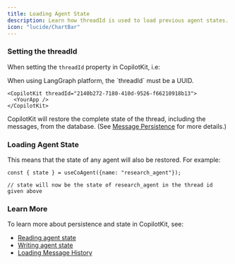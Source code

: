 ```yaml
---
title: Loading Agent State
description: Learn how threadId is used to load previous agent states.
icon: "lucide/ChartBar"
---
```


### Setting the threadId

When setting the `threadId` property in CopilotKit, i.e:

<Callout>
  When using LangGraph platform, the `threadId` must be a UUID.
</Callout>

```tsx
<CopilotKit threadId="2140b272-7180-410d-9526-f66210918b13">
  <YourApp />
</CopilotKit>
```

CopilotKit will restore the complete state of the thread, including the messages, from the database. (See [Message Persistence](/coagents/advanced/message-persistence) for more details.)

### Loading Agent State

This means that the state of any agent will also be restored. For example:

```tsx
const { state } = useCoAgent({name: "research_agent"});

// state will now be the state of research_agent in the thread id given above
```

### Learn More

To learn more about persistence and state in CopilotKit, see:

- [Reading agent state](/coagents/react-ui/in-app-agent-read)
- [Writing agent state](/coagents/react-ui/in-app-agent-write)
- [Loading Message History](/coagents/chat-ui/loading-message-history)
